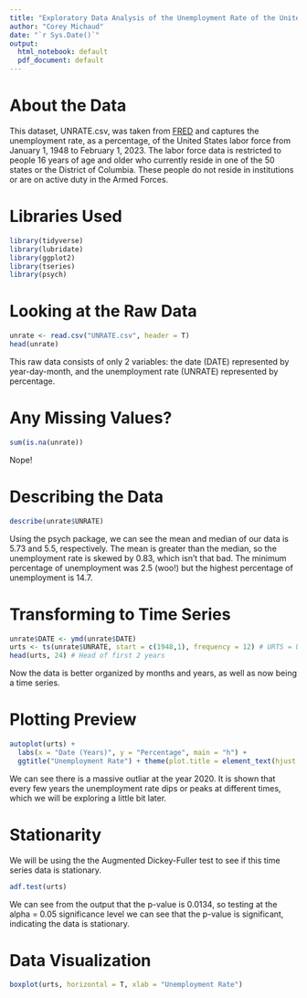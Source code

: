 ```yaml
---
title: "Exploratory Data Analysis of the Unemployment Rate of the United States Labor Force"
author: "Corey Michaud"
date: "`r Sys.Date()`"
output:
  html_notebook: default
  pdf_document: default
---
```

# About the Data
This dataset, UNRATE.csv, was taken from [FRED](https://fred.stlouisfed.org/series/UNRATE) and captures the unemployment rate, as a percentage, of the United States labor force from January 1, 1948 to February 1, 2023. The labor force data is restricted to people 16 years of age and older who currently reside in one of the 50 states or the District of Columbia. These people do not reside in institutions or are on active duty in the Armed Forces.

# Libraries Used
```r
library(tidyverse)
library(lubridate)
library(ggplot2)
library(tseries)
library(psych)
```

# Looking at the Raw Data
```r
unrate <- read.csv("UNRATE.csv", header = T)
head(unrate)
```
This raw data consists of only 2 variables: the date (DATE) represented by year-day-month, and the unemployment rate (UNRATE) represented by percentage.

# Any Missing Values?
```r
sum(is.na(unrate))
```
Nope!

# Describing the Data
```r
describe(unrate$UNRATE)
```
Using the psych package, we can see the mean and median of our data is 5.73 and 5.5, respectively. The mean is greater than the median, so the unemployment rate is skewed by 0.83, which isn't that bad. The minimum percentage of unemployment was 2.5 (woo!) but the highest percentage of unemployment is 14.7.

# Transforming to Time Series
```r
unrate$DATE <- ymd(unrate$DATE)
urts <- ts(unrate$UNRATE, start = c(1948,1), frequency = 12) # URTS = Unemployment Rate Time Series
head(urts, 24) # Head of first 2 years
```
Now the data is better organized by months and years, as well as now being a time series.

# Plotting Preview
```r
autoplot(urts) +
  labs(x = "Date (Years)", y = "Percentage", main = "h") +
  ggtitle("Unemployment Rate") + theme(plot.title = element_text(hjust = 0.5))
```
We can see there is a massive outliar at the year 2020. It is shown that every few years the unemployment rate dips or peaks at different times, which we will be exploring a little bit later.

# Stationarity
We will be using the the Augmented Dickey-Fuller test to see if this time series data is stationary.
```r
adf.test(urts)
```
We can see from the output that the p-value is 0.0134, so testing at the alpha = 0.05 significance level we can see that the p-value is significant, indicating the data is stationary.

# Data Visualization
```r
boxplot(urts, horizontal = T, xlab = "Unemployment Rate")
```

